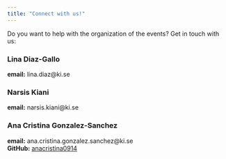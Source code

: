 ```yaml
---
title: "Connect with us!"
---
```


Do you want to help with the organization of the events? Get in touch with us:

### Lina Diaz-Gallo
**email:** lina.diaz@ki.se  

### Narsis Kiani
**email:** narsis.kiani@ki.se  

### Ana Cristina Gonzalez-Sanchez 
**email:** ana.cristina.gonzalez.sanchez@ki.se  
**GitHub:**
[anacristina0914](https://github.com/Anacristina0914)